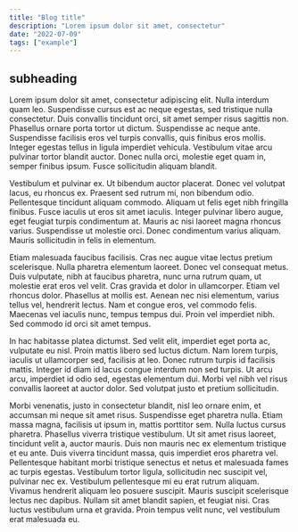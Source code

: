 ```yaml
---
title: "Blog title"
description: "Lorem ipsum dolor sit amet, consectetur"
date: "2022-07-09"
tags: ["example"]
---
```


## subheading

Lorem ipsum dolor sit amet, consectetur adipiscing elit. Nulla interdum quam leo. Suspendisse cursus est ac neque egestas, sed tristique nulla consectetur. Duis convallis tincidunt orci, sit amet semper risus sagittis non. Phasellus ornare porta tortor ut dictum. Suspendisse ac neque ante. Suspendisse facilisis eros vel turpis convallis, quis finibus eros mollis. Integer egestas tellus in ligula imperdiet vehicula. Vestibulum vitae arcu pulvinar tortor blandit auctor. Donec nulla orci, molestie eget quam in, semper finibus ipsum. Fusce sollicitudin aliquam blandit.

Vestibulum et pulvinar ex. Ut bibendum auctor placerat. Donec vel volutpat lacus, eu rhoncus ex. Praesent sed rutrum mi, non bibendum odio. Pellentesque tincidunt aliquam commodo. Aliquam ut felis eget nibh fringilla finibus. Fusce iaculis ut eros sit amet iaculis. Integer pulvinar libero augue, eget feugiat turpis condimentum at. Mauris ac nisi laoreet magna rhoncus varius. Suspendisse ut molestie orci. Donec condimentum varius aliquam. Mauris sollicitudin in felis in elementum.

Etiam malesuada faucibus facilisis. Cras nec augue vitae lectus pretium scelerisque. Nulla pharetra elementum laoreet. Donec vel consequat metus. Duis vulputate, nibh at faucibus pharetra, nunc urna rutrum quam, ut molestie erat eros vel velit. Cras gravida et dolor in ullamcorper. Etiam vel rhoncus dolor. Phasellus at mollis est. Aenean nec nisi elementum, varius tellus vel, hendrerit lectus. Nam et congue eros, vel commodo felis. Maecenas vel iaculis nunc, tempus tempus dui. Proin vel imperdiet nibh. Sed commodo id orci sit amet tempus.

In hac habitasse platea dictumst. Sed velit elit, imperdiet eget porta ac, vulputate eu nisl. Proin mattis libero sed luctus dictum. Nam lorem turpis, iaculis ut ullamcorper sed, facilisis at leo. Donec rutrum turpis id facilisis mattis. Integer id diam id lacus congue interdum non sed turpis. Ut arcu arcu, imperdiet id odio sed, egestas elementum dui. Morbi vel nibh vel risus convallis laoreet at auctor dolor. Sed volutpat justo et pretium sollicitudin.

Morbi venenatis, justo in consectetur blandit, nisl leo ornare enim, et accumsan mi neque sit amet risus. Suspendisse eget pharetra nulla. Etiam massa magna, facilisis ut ipsum in, mattis porttitor sem. Nulla luctus cursus pharetra. Phasellus viverra tristique vestibulum. Ut sit amet risus laoreet, tincidunt velit a, auctor mauris. Duis non mauris nec ex elementum tristique et eu ante. Duis viverra tincidunt massa, quis imperdiet eros pharetra vel. Pellentesque habitant morbi tristique senectus et netus et malesuada fames ac turpis egestas. Vestibulum tortor ligula, sollicitudin nec suscipit vel, pulvinar nec ex. Vestibulum pellentesque mi eu erat rutrum aliquam. Vivamus hendrerit aliquam leo posuere suscipit. Mauris suscipit scelerisque lectus nec dapibus. Nullam sit amet blandit sapien, et feugiat nisi. Cras luctus vestibulum urna et gravida. Proin tempus velit nunc, vel vestibulum erat malesuada eu.
